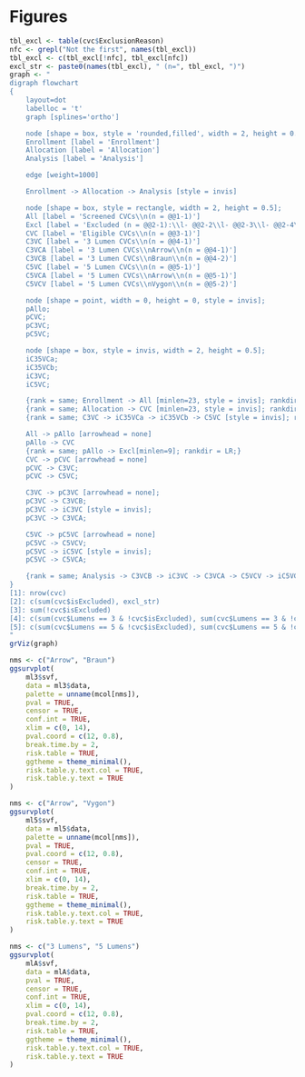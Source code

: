 # Figures

```r
tbl_excl <- table(cvc$ExclusionReason)
nfc <- grepl("Not the first", names(tbl_excl))
tbl_excl <- c(tbl_excl[!nfc], tbl_excl[nfc])
excl_str <- paste0(names(tbl_excl), " (n=", tbl_excl, ")")
graph <- "
digraph flowchart
{
    layout=dot
    labelloc = 't'
    graph [splines='ortho']

    node [shape = box, style = 'rounded,filled', width = 2, height = 0.5, fillcolor = '#7589af'];
    Enrollment [label = 'Enrollment']
    Allocation [label = 'Allocation']
    Analysis [label = 'Analysis']

    edge [weight=1000]

    Enrollment -> Allocation -> Analysis [style = invis]

    node [shape = box, style = rectangle, width = 2, height = 0.5];
    All [label = 'Screened CVCs\\n(n = @@1-1)']
    Excl [label = 'Excluded (n = @@2-1):\\l- @@2-2\\l- @@2-3\\l- @@2-4\\l- @@2-5\\l- @@2-6'];
    CVC [label = 'Eligible CVCs\\n(n = @@3-1)']
    C3VC [label = '3 Lumen CVCs\\n(n = @@4-1)']
    C3VCA [label = '3 Lumen CVCs\\nArrow\\n(n = @@4-1)']
    C3VCB [label = '3 Lumen CVCs\\nBraun\\n(n = @@4-2)']
    C5VC [label = '5 Lumen CVCs\\n(n = @@5-1)']
    C5VCA [label = '5 Lumen CVCs\\nArrow\\n(n = @@5-1)']
    C5VCV [label = '5 Lumen CVCs\\nVygon\\n(n = @@5-2)']

    node [shape = point, width = 0, height = 0, style = invis];
    pAllo;
    pCVC;
    pC3VC;
    pC5VC;

    node [shape = box, style = invis, width = 2, height = 0.5];
    iC35VCa;
    iC35VCb;
    iC3VC;
    iC5VC;

    {rank = same; Enrollment -> All [minlen=23, style = invis]; rankdir = LR;};
    {rank = same; Allocation -> CVC [minlen=23, style = invis]; rankdir = LR;};
    {rank = same; C3VC -> iC35VCa -> iC35VCb -> C5VC [style = invis]; rankdir = LR;};

    All -> pAllo [arrowhead = none]
    pAllo -> CVC
    {rank = same; pAllo -> Excl[minlen=9]; rankdir = LR;}
    CVC -> pCVC [arrowhead = none]
    pCVC -> C3VC;
    pCVC -> C5VC;

    C3VC -> pC3VC [arrowhead = none];
    pC3VC -> C3VCB;
    pC3VC -> iC3VC [style = invis];
    pC3VC -> C3VCA;

    C5VC -> pC5VC [arrowhead = none]
    pC5VC -> C5VCV;
    pC5VC -> iC5VC [style = invis];
    pC5VC -> C5VCA;

    {rank = same; Analysis -> C3VCB -> iC3VC -> C3VCA -> C5VCV -> iC5VC -> C5VCA [style = invis]; rankdir = LR;};
}
[1]: nrow(cvc)
[2]: c(sum(cvc$isExcluded), excl_str)
[3]: sum(!cvc$isExcluded)
[4]: c(sum(cvc$Lumens == 3 & !cvc$isExcluded), sum(cvc$Lumens == 3 & !cvc$isExcluded & cvc$Manufacturer == 'Arrow'), sum(cvc$Lumens == 3 & !cvc$isExcluded & cvc$Manufacturer == 'Braun'))
[5]: c(sum(cvc$Lumens == 5 & !cvc$isExcluded), sum(cvc$Lumens == 5 & !cvc$isExcluded & cvc$Manufacturer == 'Arrow'), sum(cvc$Lumens == 5 & !cvc$isExcluded & cvc$Manufacturer == 'Vygon'))
"
grViz(graph)
```

```r
nms <- c("Arrow", "Braun")
ggsurvplot(
    ml3$svf,
    data = ml3$data,
    palette = unname(mcol[nms]),
    pval = TRUE,
    censor = TRUE,
    conf.int = TRUE,
    xlim = c(0, 14),
    pval.coord = c(12, 0.8),
    break.time.by = 2,
    risk.table = TRUE,
    ggtheme = theme_minimal(),
    risk.table.y.text.col = TRUE,
    risk.table.y.text = TRUE
)
```

```r
nms <- c("Arrow", "Vygon")
ggsurvplot(
    ml5$svf,
    data = ml5$data,
    palette = unname(mcol[nms]),
    pval = TRUE,
    pval.coord = c(12, 0.8),
    censor = TRUE,
    conf.int = TRUE,
    xlim = c(0, 14),
    break.time.by = 2,
    risk.table = TRUE,
    ggtheme = theme_minimal(),
    risk.table.y.text.col = TRUE,
    risk.table.y.text = TRUE
)
```

```r
nms <- c("3 Lumens", "5 Lumens")
ggsurvplot(
    mlA$svf,
    data = mlA$data,
    pval = TRUE,
    censor = TRUE,
    conf.int = TRUE,
    xlim = c(0, 14),
    pval.coord = c(12, 0.8),
    break.time.by = 2,
    risk.table = TRUE,
    ggtheme = theme_minimal(),
    risk.table.y.text.col = TRUE,
    risk.table.y.text = TRUE
)
```
